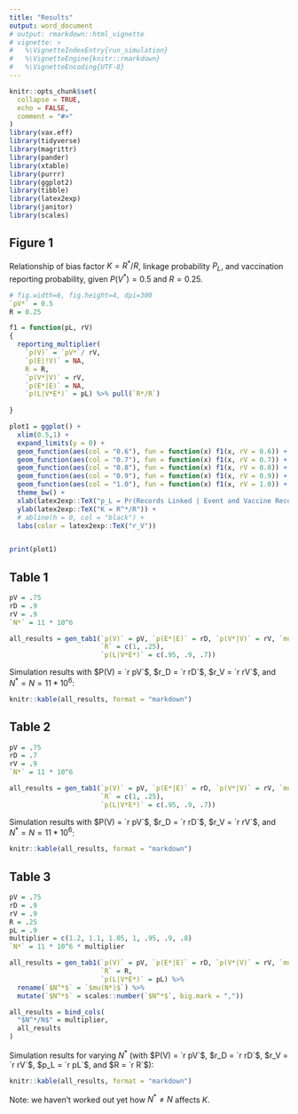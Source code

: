 ```yaml
---
title: "Results"
output: word_document
# output: rmarkdown::html_vignette
# vignette: >
#   %\VignetteIndexEntry{run_simulation}
#   %\VignetteEngine{knitr::rmarkdown}
#   %\VignetteEncoding{UTF-8}
---
```


```r
knitr::opts_chunk$set(
  collapse = TRUE,
  echo = FALSE,
  comment = "#>"
)
library(vax.eff)
library(tidyverse)
library(magrittr)
library(pander)
library(xtable)
library(purrr)
library(ggplot2)
library(tibble)
library(latex2exp)
library(janitor)
library(scales)

```

## Figure 1

Relationship of bias factor $K = R^*/R$, linkage probability $P_L$, and vaccination reporting probability,
given $P(V^*) = 0.5$ and $R = 0.25$.

```r
# fig.width=6, fig.height=4, dpi=300
`pV*` = 0.5
R = 0.25

f1 = function(pL, rV) 
{
  reporting_multiplier(
    `p(V)` = `pV*`/ rV,
    `p(E|!V)` = NA,
    R = R,
    `p(V*|V)` = rV,
    `p(E*|E)` = NA,
    `p(L|V*E*)` = pL) %>% pull(`R*/R`)
  
}

plot1 = ggplot() +
  xlim(0.5,1) +
  expand_limits(y = 0) +
  geom_function(aes(col = "0.6"), fun = function(x) f1(x, rV = 0.6)) +
  geom_function(aes(col = "0.7"), fun = function(x) f1(x, rV = 0.7)) +
  geom_function(aes(col = "0.8"), fun = function(x) f1(x, rV = 0.8)) +
  geom_function(aes(col = "0.9"), fun = function(x) f1(x, rV = 0.9)) +
  geom_function(aes(col = "1.0"), fun = function(x) f1(x, rV = 1.0)) +
  theme_bw() +
  xlab(latex2exp::TeX("p_L = Pr(Records Linked | Event and Vaccine Recorded)")) +
  ylab(latex2exp::TeX("K = R^*/R")) +
  # abline(h = 0, col = "black") +
  labs(color = latex2exp::TeX("r_V"))


print(plot1)


```

## Table 1

```r

pV = .75
rD = .9
rV = .9
`N*` = 11 * 10^6

all_results = gen_tab1(`p(V)` = pV, `p(E*|E)` = rD, `p(V*|V)` = rV, `mu(N*)` = `N*`,
                       `R` = c(1, .25),
                       `p(L|V*E*)` = c(.95, .9, .7))

```

Simulation results with $P(V) = `r pV`$, $r_D = `r rD`$, $r_V = `r rV`$, and $N^* = N = 11 * 10^6$:

```r

knitr::kable(all_results, format = "markdown")

```


## Table 2

```r

pV = .75
rD = .7
rV = .9
`N*` = 11 * 10^6

all_results = gen_tab1(`p(V)` = pV, `p(E*|E)` = rD, `p(V*|V)` = rV, `mu(N*)` = `N*`,
                       `R` = c(1, .25),
                       `p(L|V*E*)` = c(.95, .9, .7))
```

Simulation results with $P(V) = `r pV`$, $r_D = `r rD`$, $r_V = `r rV`$, and $N^* = N = 11 * 10^6$:

```r
knitr::kable(all_results, format = "markdown")
```


## Table 3

```r

pV = .75
rD = .9
rV = .9
R = .25
pL = .9
multiplier = c(1.2, 1.1, 1.05, 1, .95, .9, .8)
`N*` = 11 * 10^6 * multiplier

all_results = gen_tab1(`p(V)` = pV, `p(E*|E)` = rD, `p(V*|V)` = rV, `mu(N*)` = `N*`,
                       `R` = R,
                       `p(L|V*E*)` = pL) %>%
  rename(`$N^*$` = `$mu(N*)$`) %>%
  mutate(`$N^*$` = scales::number(`$N^*$`, big.mark = ","))

all_results = bind_cols(
  "$N^*/N$" = multiplier,
  all_results
)

```

Simulation results for varying $N^*$ (with $P(V) = `r pV`$, $r_D = `r rD`$, $r_V = `r rV`$, $p_L = `r pL`$, and $R = `r R`$):

```r
knitr::kable(all_results, format = "markdown")
```

Note: we haven't worked out yet how $N^* \ne N$ affects $K$.
